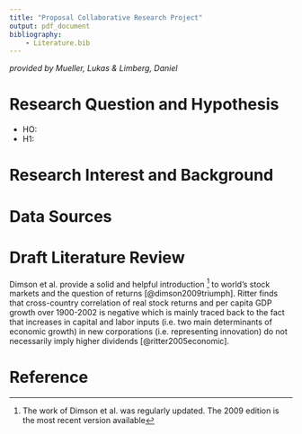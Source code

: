 ```yaml
---
title: "Proposal Collaborative Research Project"
output: pdf_document
bibliography:
    - Literature.bib
---
```

*provided by Mueller, Lukas & Limberg, Daniel*



# Research Question and Hypothesis

+ HO:
+ H1: 

# Research Interest and Background

# Data Sources

# Draft Literature Review

Dimson et al. provide a solid and helpful introduction ^[The work of Dimson et al. was regularly updated. The 2009 edition is the most recent version available] to world's stock markets and the question of returns [@dimson2009triumph].
Ritter finds that cross-country correlation of real stock returns and per capita GDP growth over 1900-2002 is negative which is mainly traced back to the fact that increases in capital and labor inputs (i.e. two main determinants of economic growth) in new corporations (i.e. representing innovation) do not necessarily imply higher dividends [@ritter2005economic].

# Reference